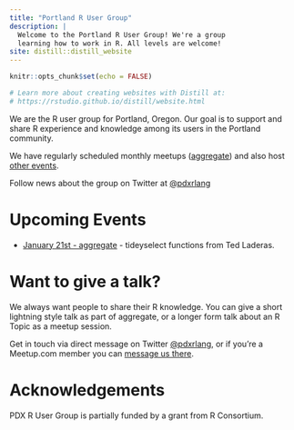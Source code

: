 ```yaml
---
title: "Portland R User Group"
description: |
  Welcome to the Portland R User Group! We're a group
  learning how to work in R. All levels are welcome!
site: distill::distill_website
---
```


```r
knitr::opts_chunk$set(echo = FALSE)

# Learn more about creating websites with Distill at:
# https://rstudio.github.io/distill/website.html

```

We are the R user group for Portland, Oregon. Our goal is to support and share R experience and knowledge among its users in the Portland community. 

We have regularly scheduled monthly meetups ([aggregate](aggregate.html)) and also host [other events](meetups.html).

Follow news about the group on Twitter at [\@pdxrlang](https://twitter.com/pdxrlang)

# Upcoming Events

- [January 21st - aggregate](https://www.meetup.com/portland-r-user-group/events/275452483/) - tideyselect functions from Ted Laderas.

# Want to give a talk?

We always want people to share their R knowledge. You can give a short lightning style talk as part of aggregate, or a longer form talk about an R Topic as a meetup session. 

Get in touch via direct message on Twitter  [\@pdxrlang](https://twitter.com/pdxrlang), or if you’re a Meetup.com member you can [message us there](https://secure.meetup.com/messages/).

# Acknowledgements

PDX R User Group is partially funded by a grant from R Consortium.